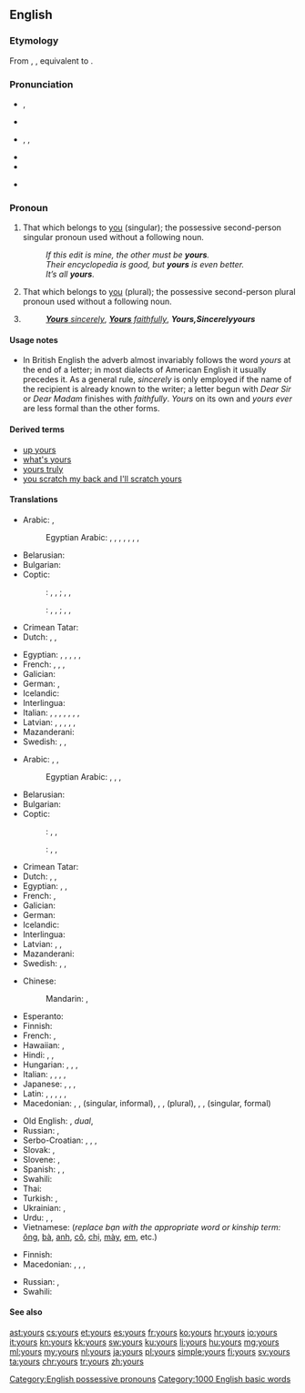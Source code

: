==English==
{{wikipedia}}

===Etymology===
From {{etyl|enm|en}} {{term|youres|lang=enm}}, {{term|ȝoures|lang=enm}}, equivalent to {{suffix|your|'s}}.

===Pronunciation===
* {{a|RP}} {{IPA|/jɔː(ɹ)z/}}, {{X-SAMPA|/jO:(r)z/}}
* {{rhymes|ɔː(ɹ)z}}
* {{a|US}} {{enPR|yôrz}}, {{IPA|/jɔːɹz/|/jɚz/|/jɝːz/}}, {{X-SAMPA|/jO:rz/}}
* {{audio|en-us-yours.ogg|Audio (US)}}
* {{rhymes|ɔː(ɹ)z}}
* {{homophones|lang=en|yaws}} {{qualifier|in [[non-rhotic]] accents}}

===Pronoun===
{{en-pron}}

# That which belongs to [[you]] (singular); the possessive second-person singular pronoun used without a following noun.
#: ''If this edit is mine, the other must be '''yours'''.''
#: ''Their encyclopedia is good, but '''yours''' is even better.''
#: ''It’s all '''yours'''.''
# That which belongs to [[you]] (plural); the possessive second-person plural pronoun used without a following noun.
# {{non-gloss definition|Written at the end of a letter, before the signature.}}
#: ''[[yours sincerely|'''Yours''' sincerely]]'', ''[[yours faithfully|'''Yours''' faithfully]]'', '''''Yours''''', ''Sincerely '''yours'''''

====Usage notes====
* In British English the adverb almost invariably follows the word ''yours'' at the end of a letter; in most dialects of American English it usually precedes it. As a general rule, ''sincerely'' is only employed if the name of the recipient is already known to the writer; a letter begun with ''Dear Sir'' or ''Dear Madam'' finishes with ''faithfully''. ''Yours'' on its own and ''yours ever'' are less formal than the other forms.

====Derived terms====
* [[up yours]]
* [[what's yours]]
* [[yours truly]]
* [[you scratch my back and I'll scratch yours]]

====Translations====
{{trans-top|possessive pronoun, singular}}
* Arabic: {{t+|ar|لك|m|tr=lak|sc=Arab}}, {{t+|ar|لك|f|tr=laki|sc=Arab}} {{qualifier|belonging to one person}}
*: Egyptian Arabic: {{t|arz|لك|tr=lik|sc=Arab}}, {{t|arz|بتاعك|m|tr=betaʕak|sc=Arab}}, {{t|arz|بتاعتاك|f|tr=betaʕtak|sc=Arab}}, {{t|arz|بتوعاك|p|tr=betoʕak|sc=Arab}} {{qualifier|owner is male}}, {{t|arz|لك|tr=liki|sc=Arab}}, {{t|arz|بتاعك|m|tr=betaʕik|sc=Arab}}, {{t|arz|بتاعتاك|f|tr=betaʕtik|sc=Arab}}, {{t|arz|بتوعاك|p|tr=betoʕik|sc=Arab}} {{qualifier|owner is female}}
* Belarusian: {{t|be|твой|tr=tvoj}}
* Bulgarian: {{t|bg|твой|tr=tvoj}}
* Coptic:
*: {{ttbc|Bohairic}}<!-- name not recognised by xte: update [[Template:scriptrev]] or [[Template:langrev]] and [[Module:languages]] appropriately or report to [[User talk:Kephir/gadgets/xte]] -->: {{t|cop|ⲫⲱⲕ|m|tr=phōk}}, {{t|cop|ⲑⲱⲕ|f|tr=θōk}}, {{t|cop|ⲛⲟⲩⲕ|p|tr=nwk}} {{qualifier|owner is male}}; {{t|cop|ⲫⲱ|m|tr=phō}}, {{t|cop|ⲑⲱ|f|tr=θō}}, {{t|cop|ⲛⲟⲩ|p|tr=nw}} {{qualifier|owner is female}}
*: {{ttbc|Sahidic}}<!-- name not recognised by xte: update [[Template:scriptrev]] or [[Template:langrev]] and [[Module:languages]] appropriately or report to [[User talk:Kephir/gadgets/xte]] -->: {{t|cop|ⲡⲱⲕ|m|tr=pōk}}, {{t|cop|ⲧⲱⲕ|f|tr=tōk}}, {{t|cop|ⲛⲟⲩⲕ|p|tr=nwk}} {{qualifier|owner is male}}; {{t|cop|ⲡⲱ|m|tr=pō}}, {{t|cop|ⲧⲱ|f|tr=tō}}, {{t|cop|ⲛⲟⲩ|p|tr=nw}} {{qualifier|owner is female}}
* Crimean Tatar: {{t|crh|seniñ}}
* Dutch: {{t|nl|het jouwe}}, {{t|nl|de jouwe}}, {{t|nl|van jou}}
{{trans-mid}}
* Egyptian: {{t|egy|𓅮𓇌𓎡|m|tr=payk}}, {{t|egy|𓏏𓇌𓎡|f|tr=tayk}}, {{t|egy|𓈖𓄿𓇌𓎡|p|tr=nayk}} {{qualifier|owner is male}}, {{t|egy|𓅮𓇌𓁐|m|tr=payt}}, {{t|egy|𓏏𓇌𓁐|f|tr=tayt}}, {{t|egy|𓈖𓄿𓇌𓁐|p|tr=nayt}} {{qualifier|owner is female}}
* French: {{t+|fr|le tien|m}}, {{t+|fr|la tienne|f}}, {{t+|fr|les tiens|p}}, {{t+|fr|les tiennes|f-p}}
* Galician: {{t|gl|teu|m}}
* German: {{t|de|deins}}, {{t+|de|deines}} {{qualifier|formal}}
* Icelandic: {{t+|is|þinn}}
* Interlingua: {{t|ia|tue}}
* Italian: {{t+|it|tuo|m}}, {{t+|it|tua|f}}, {{t+|it|tuoi|m-p}}, {{t+|it|tue|f-p}} {{qualifier|informal}}, {{t|it|Suo|m}}, {{t|it|Sua|f}}, {{t|it|Suoi|m-p}}, {{t|it|Sue|f-p}} {{qualifier|formal}}
* Latvian: {{t|lv|tavs}}, {{t|lv|tavējs}}, {{t|lv|tavējais}}, {{t|lv|jūsu}} {{qualifier|polite}}, {{t|lv|jūsējs}} {{qualifier|polite}}, {{t|lv|jūsējais}} {{qualifier|polite}}
* Mazanderani: {{t|mzn|تنی|tr=teni|sc=ps-Arab}}
* Swedish: {{t+|sv|din|c}}, {{t+|sv|ditt|n}}, {{t+|sv|dina|p}}
{{trans-bottom}}

{{trans-top|possessive pronoun, plural}}
* Arabic: {{t|ar|لكما|m|f|tr=lakuma|sc=Arab}} {{qualifier|belonging to two persons}}, {{t|ar|لكم|m|tr=lakum|sc=Arab}}, {{t|ar|لكن|f|tr=lakun|sc=Arab}} {{qualifier|belonging to many persons}}
*: Egyptian Arabic: {{t|arz|ليكو|tr=liko|sc=Arab}}, {{t|arz|بتاعكو|m|tr=betaʕko|sc=Arab}}, {{t|arz|بتاعتكو|f|tr=betaʕetko|sc=Arab}}, {{t|arz|بتوعكو|p|tr=betoʕko|sc=Arab}} {{qualifier|many owners}}
* Belarusian: {{t|be|ваш|tr=vaš}}
* Bulgarian: {{t|bg|ваш|tr=vaš}}
* Coptic:
*: {{ttbc|Bohairic}}<!-- name not recognised by xte: update [[Template:scriptrev]] or [[Template:langrev]] and [[Module:languages]] appropriately or report to [[User talk:Kephir/gadgets/xte]] -->: {{t|cop|ⲫⲱⲧⲉⲛ|m|tr=phōten}}, {{t|cop|ⲑⲱⲧⲉⲛ|f|tr=θōten}}, {{t|cop|ⲛⲟⲩⲧⲉⲛ|p|tr=nwten}} {{qualifier|many owners}}
*: {{ttbc|Sahidic}}<!-- name not recognised by xte: update [[Template:scriptrev]] or [[Template:langrev]] and [[Module:languages]] appropriately or report to [[User talk:Kephir/gadgets/xte]] -->: {{t|cop|ⲡⲱⲧⲉⲛ|m|tr=pōten}}, {{t|cop|ⲧⲱⲧⲉⲛ|f|tr=tōten}}, {{t|cop|ⲛⲟⲩⲧⲉⲛ|p|tr=nwten}} {{qualifier|many owners}}
{{trans-mid}}
* Crimean Tatar: {{t|crh|siziñ}}
* Dutch: {{t|nl|het uwe}}, {{t|nl|de uwe}}, {{t|nl|van jullie}}
* Egyptian: {{t|egy|𓅮𓇌𓀀|m|tr=payi}}, {{t|egy|𓏏𓇌𓀀|f|tr=tayi}}, {{t|egy|𓈖𓄿𓇌𓀀|p|tr=nayi}}
* French: {{t+|fr|les vôtres|p}}, {{t+|fr|les vôtres|f-p}}
* Galician: {{t|gl|voso|m-p}}
* German: {{t+|de|Ihres}}
* Icelandic: {{t+|is|ykkar}}
* Interlingua: {{t|ia|vostre}}
* Latvian: {{t|lv|jūsu}}, {{t|lv|jūsējs}}, {{t|lv|jūsējais}}
* Mazanderani: {{t|mzn|شمنی|tr=šemeni|sc=ps-Arab}}
* Swedish: {{t+|sv|er|c}}, {{t+|sv|ert|n}}, {{t+|sv|era|p}}
{{trans-bottom}}

{{trans-top|possessive pronoun (to be sorted into the preceding tables)}}
* Chinese:
*: Mandarin: {{t+|cmn|你|alt=你的|tr=nǐ-de|sc=Hani}}, {{t+|cmn|您|alt=您的|tr=nín-de|sc=Hani}} {{qualifier|formal}}
* Esperanto: {{t|eo|la via}}
* Finnish: {{t+|fi|sinun}}
* French: {{t+|fr|le vôtre|m}}, {{t+|fr|la vôtre|f}}
* Hawaiian: {{t|haw|ou}}, {{t|haw|āu}}
* Hindi: {{qualifier|least formal}} {{t|hi|तेरा|tr=tera}}, {{qualifier|formal}} {{t|hi|आपका|tr=aapka}}, {{qualifier|informal}} {{t|hi|तुम्हारा|tr=tumhaara}}
* Hungarian: {{t|hu|tiéd}}, {{t+|hu|tied}}, {{t|hu|tiétek}}, {{t+|hu|tietek}}
* Italian: {{qualifier|formal and informal belonging to multiple people, uncommon formal belonging to one person}} {{t+|it|vostro|m}}, {{t|it|vostra|f}}, {{t|it|vostri|m-p}}, {{t|it|vostre|f-p}}, {{qualifier|uncommon, very formal belonging to multiple people}} {{t+|it|Loro|m|f}}
* Japanese: {{qualifier|polite}} {{t|ja|あなたのもの|tr=anata-no mono}}, {{qualifier|familiar}} {{t|ja|きみのもの|tr=kimi-no mono}}, {{qualifier|polite}} {{t|ja|あなたたちのもの|p|tr=anatatachi-no mono}}, {{qualifier|familiar}} {{t|ja|きみたちのもの|p|tr=kimitachi-no mono}}
* Latin: {{t+|la|tuus}}, {{t|la|tui}}, {{t|la|vestri}}, {{t|la|vestrum}}, {{t+|la|vester}}, {{t+|la|voster}}
* Macedonian: {{t|mk|твој|m|tr=tvoj}}, {{t|mk|твоја|f|tr=tvója}}, {{t|mk|твое|n|tr=tvóe}} (singular, informal), {{t|mk|ваш|m|tr=vaš}}, {{t|mk|ваша|f|tr=váša}}, {{t|mk|ваше|n|tr=váše}} (plural), {{t|mk|ваш|m|alt=Ваш|tr=Vaš}}, {{t|mk|ваша|f|alt=Ваша|tr=Váša}}, {{t|mk|ваше|n|alt=Ваше|tr=Váše}} (singular, formal)
{{trans-mid}}
* Old English: {{t|ang|þīn}}, {{t+|ang|inċer}} ''dual'', {{t|ang|ēower|p}}
* Russian: {{t+|ru|твой|tr=tvoj}} {{qualifier|informal}}, {{t+|ru|ваш|tr=vaš}} {{qualifier|formal}}
* Serbo-Croatian: {{t|sh|твој|sc=Cyrl}}, {{t|sh|tvoj}}, {{t|sh|ваш|sc=Cyrl}}, {{t|sh|vaš}} {{qualifier|formal}}
* Slovak: {{t|sk|tvoj}}, {{t|sk|váš}} {{qualifier|formal}}
* Slovene: {{t|sl|tvój}}, {{t|sl|vàš}} {{qualifier|formal}}
* Spanish: {{t+|es|tuyo|s}}, {{t+|es|vuestro|p}}, {{qualifier|formal}} {{t+|es|suyo}}
* Swahili: {{t+|sw|wako}}
* Thai: {{t|th|ของคุณ|tr=kŏng kun}}
* Turkish: {{t|tr|seninki}}, {{t|tr|sizinki}}
* Ukrainian: {{t|uk|твій|tr=tvij}} {{qualifier|informal}}, {{t+|uk|ваш|tr=vaš}} {{qualifier|formal}}
* Urdu: {{qualifier|least formal}} {{t|ur|تیرا|tr=tera}}, {{qualifier|informal}} {{t|ur|تمہارا|tr=tumhaara}}, {{qualifier|formal}} {{t|ur|آپ کا|tr=aap ka}}
* Vietnamese: {{t|vi|của bạn}} (''replace bạn with the appropriate word or kinship term:'' [[ông]], [[bà]], [[anh]], [[cô]], [[chị]], [[mày]], [[em]], etc.)
{{trans-bottom}}

{{trans-top|sincerely}}
* Finnish: {{t+|fi|terveisin}}
* Macedonian: {{t|mk|твој|m|alt=Твој|tr=Tvoj}}, {{t|mk|твоја|f|alt=Твоја|tr=Tvója}} {{qualifier|informal}}, {{t|mk|ваш|m|alt=Ваш|tr=Vaš}}, {{t|mk|ваша|f|alt=Ваша|tr=Váša}} {{qualifier|formal}}
{{trans-mid}}
* Russian: {{t+|ru|твой|alt=Твой|tr=Tvoj|sc=Cyrl}} {{qualifier|informal}}, {{t+|ru|ваш|alt=Ваш|tr=Vaš|sc=Cyrl}} {{qualifier|formal}}
* Swahili: {{t+|sw|wako}}
{{trans-bottom}}

====See also====
{{English personal pronouns}}

[[Category:English possessive pronouns]]
[[Category:1000 English basic words]]

[[ast:yours]]
[[cs:yours]]
[[et:yours]]
[[es:yours]]
[[fr:yours]]
[[ko:yours]]
[[hr:yours]]
[[io:yours]]
[[it:yours]]
[[kn:yours]]
[[kk:yours]]
[[sw:yours]]
[[ku:yours]]
[[li:yours]]
[[hu:yours]]
[[mg:yours]]
[[ml:yours]]
[[my:yours]]
[[nl:yours]]
[[ja:yours]]
[[pl:yours]]
[[simple:yours]]
[[fi:yours]]
[[sv:yours]]
[[ta:yours]]
[[chr:yours]]
[[tr:yours]]
[[zh:yours]]